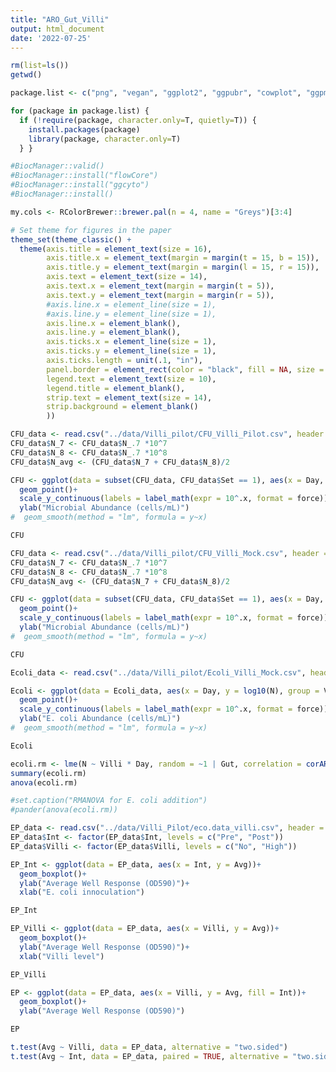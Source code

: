 ```yaml
---
title: "ARO_Gut_Villi"
output: html_document
date: '2022-07-25'
---
```


```r
rm(list=ls())
getwd()
```

```r
package.list <- c("png", "vegan", "ggplot2", "ggpubr", "cowplot", "ggpmisc", "scales", "fitdistrplus", "tidyr", "ade4", "viridis", "gplots", "BiodiversityR", "indicspecies", "knitr", "here", "dplyr", "BiocManager", "car", "here", "actuar", "tibble", "scales", "dplyr", "nlme", "pander", "Rcpp")

for (package in package.list) {
  if (!require(package, character.only=T, quietly=T)) { 
    install.packages(package)
    library(package, character.only=T)
  } }

#BiocManager::valid()
#BiocManager::install("flowCore")
#BiocManager::install("ggcyto")
#BiocManager::install()
```

```r
my.cols <- RColorBrewer::brewer.pal(n = 4, name = "Greys")[3:4]

# Set theme for figures in the paper
theme_set(theme_classic() + 
  theme(axis.title = element_text(size = 16),
        axis.title.x = element_text(margin = margin(t = 15, b = 15)),
        axis.title.y = element_text(margin = margin(l = 15, r = 15)),
        axis.text = element_text(size = 14),
        axis.text.x = element_text(margin = margin(t = 5)),
        axis.text.y = element_text(margin = margin(r = 5)),
        #axis.line.x = element_line(size = 1),
        #axis.line.y = element_line(size = 1),
        axis.line.x = element_blank(),
        axis.line.y = element_blank(),
        axis.ticks.x = element_line(size = 1),
        axis.ticks.y = element_line(size = 1),
        axis.ticks.length = unit(.1, "in"),
        panel.border = element_rect(color = "black", fill = NA, size = 1.5),
        legend.text = element_text(size = 10),
        legend.title = element_blank(),
        strip.text = element_text(size = 14),
        strip.background = element_blank()
        ))
```

```r
CFU_data <- read.csv("../data/Villi_pilot/CFU_Villi_Pilot.csv", header = TRUE)
CFU_data$N_7 <- CFU_data$N_.7 *10^7
CFU_data$N_8 <- CFU_data$N_.7 *10^8
CFU_data$N_avg <- (CFU_data$N_7 + CFU_data$N_8)/2

CFU <- ggplot(data = subset(CFU_data, CFU_data$Set == 1), aes(x = Day, y = log10(N_avg), group = Villi, color = Villi))+
  geom_point()+
  scale_y_continuous(labels = label_math(expr = 10^.x, format = force))+
  ylab("Microbial Abundance (cells/mL)")
#  geom_smooth(method = "lm", formula = y~x)

CFU
```


```r
CFU_data <- read.csv("../data/Villi_pilot/CFU_Villi_Mock.csv", header = TRUE)
CFU_data$N_7 <- CFU_data$N_.7 *10^7
CFU_data$N_8 <- CFU_data$N_.7 *10^8
CFU_data$N_avg <- (CFU_data$N_7 + CFU_data$N_8)/2

CFU <- ggplot(data = subset(CFU_data, CFU_data$Set == 1), aes(x = Day, y = log10(N_avg), group = Villi, color = Villi))+
  geom_point()+
  scale_y_continuous(labels = label_math(expr = 10^.x, format = force))+
  ylab("Microbial Abundance (cells/mL)")
#  geom_smooth(method = "lm", formula = y~x)

CFU
```

```r
Ecoli_data <- read.csv("../data/Villi_pilot/Ecoli_Villi_Mock.csv", header = TRUE)

Ecoli <- ggplot(data = Ecoli_data, aes(x = Day, y = log10(N), group = Villi, color = Villi))+
  geom_point()+
  scale_y_continuous(labels = label_math(expr = 10^.x, format = force))+
  ylab("E. coli Abundance (cells/mL)")
#  geom_smooth(method = "lm", formula = y~x)

Ecoli

ecoli.rm <- lme(N ~ Villi * Day, random = ~1 | Gut, correlation = corAR1(form = ~ 1 | Gut), data = Ecoli_data)
summary(ecoli.rm)
anova(ecoli.rm)

#set.caption("RMANOVA for E. coli addition")
#pander(anova(ecoli.rm))
```

```r
EP_data <- read.csv("../data/Villi_Pilot/eco.data_villi.csv", header = TRUE)
EP_data$Int <- factor(EP_data$Int, levels = c("Pre", "Post"))
EP_data$Villi <- factor(EP_data$Villi, levels = c("No", "High"))

EP_Int <- ggplot(data = EP_data, aes(x = Int, y = Avg))+
  geom_boxplot()+
  ylab("Average Well Response (OD590)")+
  xlab("E. coli innoculation")

EP_Int

EP_Villi <- ggplot(data = EP_data, aes(x = Villi, y = Avg))+
  geom_boxplot()+
  ylab("Average Well Response (OD590)")+
  xlab("Villi level")

EP_Villi

EP <- ggplot(data = EP_data, aes(x = Villi, y = Avg, fill = Int))+
  geom_boxplot()+
  ylab("Average Well Response (OD590)")

EP

t.test(Avg ~ Villi, data = EP_data, alternative = "two.sided")
t.test(Avg ~ Int, data = EP_data, paired = TRUE, alternative = "two.sided")
```